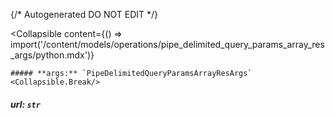 {/* Autogenerated DO NOT EDIT  */}

<Collapsible
    content={() => import('/content/models/operations/pipe_delimited_query_params_array_res_args/python.mdx')}
>
    ##### **args:** `PipeDelimitedQueryParamsArrayResArgs`
    <Collapsible.Break/>
</Collapsible>

##### **url:** `str`

